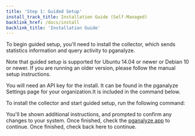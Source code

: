```yaml
---
title: 'Step 1: Guided Setup'
install_track_title: Installation Guide (Self-Managed)
backlink_href: /docs/install
backlink_title: 'Installation Guide'
---
```



To begin guided setup, you'll need to install the collector, which sends statistics information
and query activity to pganalyze.

Note that guided setup is supported for Ubuntu 14.04 or newer or Debian 10 or newer. If you are
running an older version, please follow the manual setup instructions.

You will need an API key for the install. <PublicOnly>It can be found in the pganalyze Settings page for your organization.</PublicOnly><InAppOnly>It is included in the command below.</InAppOnly>

To install the collector and start guided setup, run the following command:

<CollectorInstallInstructions apiKey={props.apiKey} guided />

You'll be shown additional instructions, and prompted to confirm any changes to your system.
<PublicOnly>
  Once finished, check the <a href='https://app.pganalyze.com'>pganalyze app</a> to continue.
</PublicOnly>
<InAppOnly>
  Once finished, check back here to continue. <br />
</InAppOnly>
